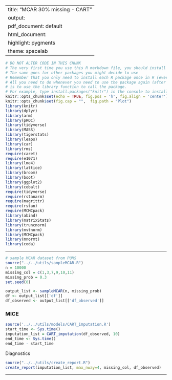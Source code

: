
---
title: "MCAR 30% missing - CART"
output:
  pdf_document: default
  html_document:
    highlight: pygments
    theme: spacelab
---

```r
# DO NOT ALTER CODE IN THIS CHUNK
# The very first time you use this R markdown file, you should install each of the packages below.
# The same goes for other packages you might decide to use
# Remember that you only need to install each R package once in R (ever -- unless you change computers).
# All you need to do whenever you need to use the package again (after restarting the R session),
# is to use the library function to call the package.
# For example, type install.packages("knitr") in the console to install the knitr package. 
knitr::opts_chunk$set(echo = TRUE, fig.pos = 'h', fig.align = 'center')
knitr::opts_chunk$set(fig.cap = "",  fig.path = "Plot")
library(knitr)
library(dplyr)
library(arm)
library(pROC)
library(tidyverse)
library(MASS)
library(tigerstats)
library(leaps)
library(car)
library(rms)
require(caret)
require(e1071)
library(lme4) 
library(lattice)
library(broom)
library(boot)
library(ggplot2)
library(cobalt)
require(tidyverse)
require(rstanarm)
require(magrittr)
require(rstan)
require(MCMCpack)
library(abind)
library(matrixStats)
library(truncnorm)
library(mvtnorm)
library(MCMCpack)
library(mnormt)
library(coda)
```

* * *
```r
# sample MCAR dataset from PUMS
source("../../utils/sampleMCAR.R")
n = 10000
missing_col = c(1,3,7,9,10,11)
missing_prob = 0.3
set.seed(0)

output_list <- sampleMCAR(n, missing_prob)
df <- output_list[['df']]
df_observed <- output_list[['df_observed']]
```


### MICE
```r
source('../../utils/models/CART_imputation.R')
start_time <- Sys.time()
imputation_list = CART_imputation(df_observed, 10)
end_time <- Sys.time()
end_time - start_time
```


Diagnostics

```r
source("../../utils/create_report.R")
create_report(imputation_list, max_nway=4, missing_col, df_observed)
```
* * *



